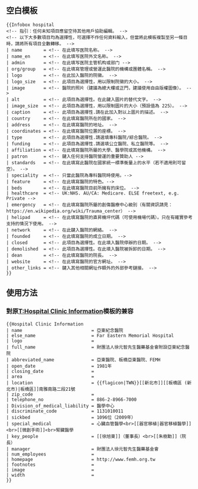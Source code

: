 {{NoteTA
|G1 = IT
|G2 = MediaWiki
}}
{{Documentation subpage}}
<!-- 在本行下編輯模板說明 -->
{{esoteric}}

== 空白模板 ==
{{Generic template demo
| name 
| name_en 
| admin 
| org/group 
| logo 
| logo_size
| image
| alt
| image_size
| caption 
| country
| address 
| coordinates
| type
| funding
| affiliation
| patron
| standards
| speciality
| feature 
| beds
| healthcare
| emergency
| helipad
| network 
| founded 
| closed 
| demolished 
| dean
| website 
| other_links 
}}

<pre style="overflow:auto; margin-left:0">
{{Infobox hospital
<!-- 指引：任何未知項目應留空待其他用戶協助編輯。 -->
<!-- 以下大多數項目均為選擇性，可選擇不作任何資料輸入，但當將此模板複製至另一條目時，請將所有項目全數轉移。 -->
| name        = <!-- 在此填写医院名称。 -->
| name_en     = <!-- 在此填写医院外文名称。 -->
| admin       = <!-- 在此填写医院主管机构或部门 -->
| org/group   = <!-- 在此填寫管理或營運此醫院的機構或團體名稱。 -->
| logo        = <!-- 在此加入醫院的院徽。 -->
| logo_size   = <!-- 此項目為選擇性，用以限制院徽的大小。 -->
| image       = <!-- 醫院的照片（建議為總大樓或正門，建議使用自由版權圖像）。 -->
| alt         = <!-- 此項目為選擇性。在此鍵入圖片的替代文字。 -->
| image_size  = <!-- 此項目為選擇性，用以限制圖片的大小（預設值為 225）。 --> 
| caption     = <!-- 此項目為選擇性.請在此加入對以上圖片的描述。 -->
| country     = <!-- 在此填寫醫院所在的國家。 -->
| address     = <!-- 在此填寫醫院的地址。 -->
| coordinates = <!-- 在此填寫醫院位置的座標。 -->
| type        = <!-- 此項目為選擇性.請選填專科醫院/綜合醫院。 -->
| funding     = <!-- 此項目為選擇性.請選填公立醫院、私立醫院等。 -->
| affiliation = <!-- 在此填寫醫院所屬的大學、醫學院或其他機構。 -->
| patron      = <!-- 鍵入任何支持醫院營運的重要贊助人 -->
| standards   = <!-- 在此填寫此醫院在國家統一標準衡量上的水平（若不適用則可留空）。 -->
| speciality  = <!-- 只當此醫院為專科醫院時使用。-->
| feature     = <!-- 在此填寫醫院的特色。-->
| beds        = <!-- 在此填寫醫院目前所擁有的床位。 -->
| healthcare  = <!-- UK:NHS. AU/CA: Medicare. ELSE freetext, e.g. Private -->
| emergency   = <!-- 在此填寫醫院所屬的創傷醫療中心級別（有關資訊請見：https://en.wikipedia.org/wiki/Trauma_center） -->
| helipad     = <!-- 在此填寫醫院的直昇機坪代碼（可使用機場代碼）。只在有確實參考支持的情況下使用。 -->
| network     = <!-- 在此鍵入醫院的網絡。 -->
| founded     = <!-- 在此填寫醫院的成立日期。 -->
| closed      = <!-- 此項目為選擇性。在此填入醫院停辦的日期。 -->
| demolished  = <!-- 此項目為選擇性。在此填入醫院被拆卸的日期。 -->
| dean        = <!-- 在此填寫醫院的院長。 -->
| website     = <!-- 在此填寫醫院的官方網址。 -->
| other_links = <!-- 鍵入其他相關網址作額外的外部參考鏈接。 -->
}}
</pre>

== 使用方法 ==
===對原[[T:Hospital Clinic Information]]模板的兼容===
{{Hospital Clinic Information
| name                          = 亞東紀念醫院
| else_name                     = Far Eastern Memorial Hospital
| logo                          = 
| full_name                     = 財團法人徐元智先生醫藥基金會附設亞東紀念醫院
| abbreviated_name              = 亞東醫院、板橋亞東醫院、FEMH
| open_date                     = 1981年
| closing_date                  =
| area                          = 
| location                      = {{flagicon|TWN}}[[新北市]][[板橋區 (新北市)|板橋區]]南雅南路二段21號
| zip_code                      = 
| telephone_no                  = 886-2-8966-7000 
| Division_of_medical_liability = 醫學中心
| discriminate_code             = 1131010011
| sickbed                       = 1096位（2009年）
| special_medical               = 心臟血管醫學<br>[[器官移植|器官移植醫學]]<br>[[微創手術]]<br>腎臟醫學
| key_people                    = [[徐旭東]]（董事長）<br>[[朱樹勳]]（院長）
| manager                       = 財團法人徐元智先生醫藥基金會
| num_employees                 =
| homepage                      = http://www.femh.org.tw
| footnotes                     = 
| image                         = 
| width                         = 
}}

<pre style="overflow:auto;">
{{Hospital Clinic Information
| name                          = 亞東紀念醫院
| else_name                     = Far Eastern Memorial Hospital
| logo                          = 
| full_name                     = 財團法人徐元智先生醫藥基金會附設亞東紀念醫院
| abbreviated_name              = 亞東醫院、板橋亞東醫院、FEMH
| open_date                     = 1981年
| closing_date                  =
| area                          = 
| location                      = {{flagicon|TWN}}[[新北市]][[板橋區 (新北市)|板橋區]]南雅南路二段21號
| zip_code                      = 
| telephone_no                  = 886-2-8966-7000 
| Division_of_medical_liability = 醫學中心
| discriminate_code             = 1131010011
| sickbed                       = 1096位（2009年）
| special_medical               = 心臟血管醫學<br>[[器官移植|器官移植醫學]]<br>[[微創手術]]<br>腎臟醫學
| key_people                    = [[徐旭東]]（董事長）<br>[[朱樹勳]]（院長）
| manager                       = 財團法人徐元智先生醫藥基金會
| num_employees                 =
| homepage                      = http://www.femh.org.tw
| footnotes                     = 
| image                         = 
| width                         = 
}}</pre>

{{Buildings_and_structures_infobox_templates}}

<includeonly>{{sandbox other||
<!-- 本行下加入模板的分類，跨維基連結加入Wikidata（參見[[Wikipedia:维基数据]]） -->
[[Category:建築物信息框模板|Hospital]]
[[Category:医院模板]]
}}</includeonly>